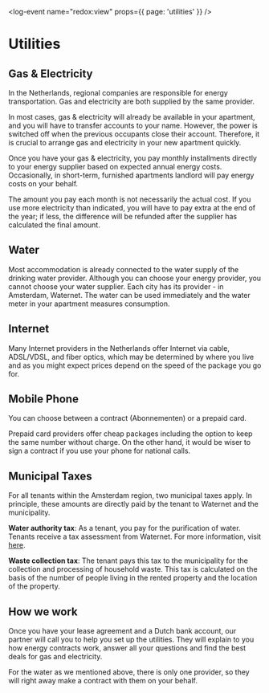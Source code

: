 <log-event name="redox:view" props={{ page: 'utilities' }} />

# Utilities

## Gas & Electricity

In the Netherlands, regional companies are responsible for energy transportation. Gas and electricity are both supplied by the same provider.

In most cases, gas & electricity will already be available in your apartment, and you will have to transfer accounts to your name. However, the power is switched off when the previous occupants close their account. Therefore, it is crucial to arrange gas and electricity in your new apartment quickly.

Once you have your gas & electricity, you pay monthly installments directly to your energy supplier based on expected annual energy costs. Occasionally, in short-term, furnished apartments landlord will pay energy costs on your behalf.

<callout type="warning">
    The amount you pay each month is not necessarily the actual cost. If you use
    more electricity than indicated, you will have to pay extra at the end of
    the year; if less, the difference will be refunded after the supplier has
    calculated the final amount.
</callout>

## Water

Most accommodation is already connected to the water supply of the drinking water provider. Although you can choose your energy provider, you cannot choose your water supplier. Each city has its provider - in Amsterdam, Waternet. The water can be used immediately and the water meter in your apartment measures consumption.

## Internet

Many Internet providers in the Netherlands offer Internet via cable, ADSL/VDSL, and fiber optics, which may be determined by where you live and as you might expect prices depend on the speed of the package you go for.

## Mobile Phone

You can choose between a contract (Abonnementen) or a prepaid card.

Prepaid card providers offer cheap packages including the option to keep the same number without charge. On the other hand, it would be wiser to sign a contract if you use your phone for national calls.

## Municipal Taxes

For all tenants within the Amsterdam region, two municipal taxes apply. In principle, these amounts are directly paid by the tenant to Waternet and the municipality.

**Water authority tax**: As a tenant, you pay for the purification of water. Tenants receive a tax assessment from Waternet. For more information, visit [here](https://www.waternet.nl/en/service-and-contact/water-authority-tax/).

**Waste collection tax**: The tenant pays this tax to the municipality for the collection and processing of household waste. This tax is calculated on the basis of the number of people living in the rented property and the location of the property.

## How we work

Once you have your lease agreement and a Dutch bank account, our partner will call you to help you set up the utilities. They will explain to you how energy contracts work, answer all your questions and find the best deals for gas and electricity.

For the water as we mentioned above, there is only one provider, so they will right away make a contract with them on your behalf.
